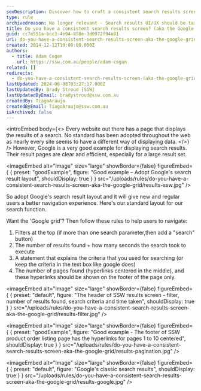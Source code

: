 ```yaml
---
seoDescription: Discover how to craft a consistent search results screen that enhances user navigation with our expert guidance and Google's classic search results layout as an inspiration.
type: rule
archivedreason: No longer relevant - Search results UI/UX should be tailored for each application.
title: Do you have a consistent search results screen? (aka the Google Grid)
guid: cc7e551a-bcc3-4e04-858e-3d0972f94a81
uri: do-you-have-a-consistent-search-results-screen-aka-the-google-grid
created: 2014-12-12T19:08:09.000Z
authors:
  - title: Adam Cogan
    url: https://ssw.com.au/people/adam-cogan
related: []
redirects:
  - do-you-have-a-consistent-search-results-screen-(aka-the-google-grid)
lastUpdated: 2024-06-08T03:27:17.000Z
lastUpdatedBy: Brady Stroud [SSW]
lastUpdatedByEmail: bradystroud@ssw.com.au
createdBy: TiagoAraujo
createdByEmail: TiagoAraujo@ssw.com.au
isArchived: false
---
```


<introEmbed
  body={<>
Every website out there has a page that displays the results of a search. No standard has been adopted throughout the web as nearly every site seems to have a different way of displaying data.
  </>}
/>
However, Google is a very good example for displaying search results. Their result pages are clear and efficient, especially for a large result set.

<imageEmbed
  alt="Image"
  size="large"
  showBorder={false}
  figureEmbed={ {
    preset: "goodExample",
    figure: "Good example – Adopt Google's search result layout",
    shouldDisplay: true
  } }
  src="/uploads/rules/do-you-have-a-consistent-search-results-screen-aka-the-google-grid/results-ssw.jpg"
/>

So adopt Google's search result layout and it will give new and regular users a better navigation experience. Here's our standard layout for our search function.

Want the 'Google grid'? Then follow these rules to help users to navigate:

1. Filters at the top (if more than one search parameter,then add a "search" button)
2. The number of results found + how many seconds the search took to execute
3. A statement that explains the criteria that you used for searching (or keep the criteria in the text box like google does)
4. The number of pages found (hyperlinks centered in the middle), and these hyperlinks should be shown on the footer of the page only.


<imageEmbed
  alt="Image"
  size="large"
  showBorder={false}
  figureEmbed={ {
    preset: "default",
    figure: "The header of SSW results screen - filter, number of results found, search criteria and time taken",
    shouldDisplay: true
  } }
  src="/uploads/rules/do-you-have-a-consistent-search-results-screen-aka-the-google-grid/results-filter.jpg"
/>

<imageEmbed
  alt="Image"
  size="large"
  showBorder={false}
  figureEmbed={ {
    preset: "goodExample",
    figure: "Good example - The footer of SSW product order listing page has the hyperlinks for pages 1 to 10 centered",
    shouldDisplay: true
  } }
  src="/uploads/rules/do-you-have-a-consistent-search-results-screen-aka-the-google-grid/results-pagination.jpg"
/>


<imageEmbed
  alt="Image"
  size="large"
  showBorder={false}
  figureEmbed={ {
    preset: "default",
    figure: "Google's classic search results",
    shouldDisplay: true
  } }
  src="/uploads/rules/do-you-have-a-consistent-search-results-screen-aka-the-google-grid/results-google.jpg"
/>
